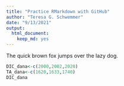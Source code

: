 ```yaml
---
title: "Practice RMarkdown with GitHub"
author: "Teresa G. Schwemmer"
date: "9/13/2021"
output: 
  html_document: 
    keep_md: yes
---
```


The quick brown fox jumps over the lazy dog. 
```r
DIC_dana<-c(2000,2002,2020)
TA_dana<-c(1620,1633,1740)
DIC_dana
```